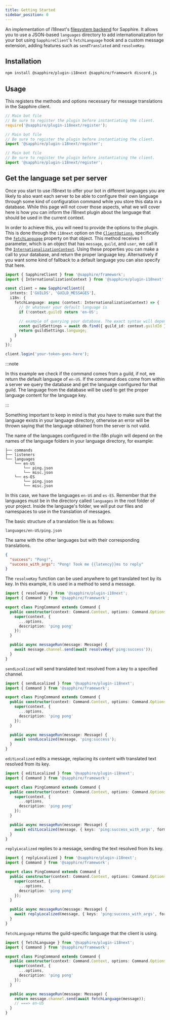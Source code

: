 ```yaml
---
title: Getting Started
sidebar_position: 0
---
```


An implementation of i18next's [filesystem backend] for Sapphire. It allows you to use a JSON-based `languages`
directory to add internationalization for your bot using `SapphireClient`'s `fetchLanguage` hook and a custom message
extension, adding features such as `sendTranslated` and `resolveKey`.

[filesystem backend]: https://github.com/i18next/i18next-fs-backend

## Installation

```bash npm2yarn2pnpm
npm install @sapphire/plugin-i18next @sapphire/framework discord.js
```

## Usage

This registers the methods and options necessary for message translations in the Sapphire client.

<Tabs groupId="language-choice">
<TabItem value="javascript" label="JavaScript" default>

```javascript
// Main bot file
// Be sure to register the plugin before instantiating the client.
require('@sapphire/plugin-i18next/register');
```

</TabItem>
<TabItem value="esm" label="ESM">

```javascript
// Main bot file
// Be sure to register the plugin before instantiating the client.
import '@sapphire/plugin-i18next/register';
```

</TabItem>
<TabItem value="typescript" label="TypeScript">

```typescript
// Main bot file
// Be sure to register the plugin before instantiating the client.
import '@sapphire/plugin-i18next/register';
```

</TabItem>
</Tabs>

## Get the language set per server

Once you start to use i18next to offer your bot in different languages you are likely to also want each server to be
able to configure their own language through some kind of configuration command while you store this data in a database.
While this page will not cover those aspects, what we will cover here is how you can inform the i18next plugin about the
language that should be used in the current context.

In order to achieve this, you will need to provide the options to the plugin. This is done through the `i18next` option
on the [`ClientOptions`][`saphclientoptions`], specifically the [`fetchLanguage`] property on that object. This method
receives 1 parameter, which is an object that has `message`, `guild`, and `user`, we call it the
[`InternationalizationContext`]. Using these properties you can make a call to your database, and return the proper
language key. Alternatively if you want some kind of fallback to a default language you can also specify that here.

```typescript ts2esm2cjs|{3}|{3}
import { SapphireClient } from '@sapphire/framework';
import { InternationalizationContext } from '@sapphire/plugin-i18next';

const client = new SapphireClient({
  intents: ['GUILDS', 'GUILD_MESSAGES'],
  i18n: {
    fetchLanguage: async (context: InternationalizationContext) => {
      // Or whatever your default language is
      if (!context.guild) return 'en-US';

      // example of querying your database. The exact syntax will depend on your ORM
      const guildSettings = await db.find({ guild_id: context.guildId });
      return guildSettings.language;
    }
  }
});

client.login('your-token-goes-here');
```

:::note

In this example we check if the command comes from a guild, if not, we return the default language of `en-US`. If the
command does come from within a server we query the database and get the language configured for that guild. The
language from the database will be used to get the proper language content for the language key.

:::

Something important to keep in mind is that you have to make sure that the language exists in your language directory,
otherwise an error will be thrown saying that the language obtained from the server is not valid.

The name of the languages configured in the i18n plugin will depend on the names of the language folders in your
language directory, for example:

```
├── commands
├── listeners
└── languages
    └── en-US
        └── ping.json
        └── misc.json
    └── es-ES
        └── ping.json
        └── misc.json
```

In this case, we have the languages `en-US` and `es-ES`. Remember that the languages must be in the directory called
`languages` in the root folder of your project. Inside the language's folder, we will put our files and namespaces to
use in the translation of messages.

The basic structure of a translation file is as follows:

`languages/en-US/ping.json`

The same with the other languages but with their corresponding translations.

```json
{
  "success": "Pong!",
  "success_with_args": "Pong! Took me {{latency}}ms to reply"
}
```

The `resolveKey` function can be used anywhere to get translated text by its key. In this example, it is used in a
method to send a message.

```typescript ts2esm2cjs|{13}|{13}
import { resolveKey } from '@sapphire/plugin-i18next';
import { Command } from '@sapphire/framework';

export class PingCommand extends Command {
  public constructor(context: Command.Context, options: Command.Options) {
    super(context, {
      ...options,
      description: 'ping pong'
    });
  }

  public async messageRun(message: Message) {
    await message.channel.send(await resolveKey('ping:success'));
  }
}
```

`sendLocalized` will send translated text resolved from a key to a specified channel.

```typescript ts2esm2cjs|{13}|{13}
import { sendLocalized } from '@sapphire/plugin-i18next';
import { Command } from '@sapphire/framework';

export class PingCommand extends Command {
  public constructor(context: Command.Context, options: Command.Options) {
    super(context, {
      ...options,
      description: 'ping pong'
    });
  }

  public async messageRun(message: Message) {
    await sendLocalized(message, 'ping:success');
  }
}
```

`editLocalized` edits a message, replacing its content with translated text resolved from its key.

```typescript ts2esm2cjs|{13}|{13}
import { editLocalized } from '@sapphire/plugin-i18next';
import { Command } from '@sapphire/framework';

export class PingCommand extends Command {
  public constructor(context: Command.Context, options: Command.Options) {
    super(context, {
      ...options,
      description: 'ping pong'
    });
  }

  public async messageRun(message: Message) {
    await editLocalized(message, { keys: 'ping:success_with_args', formatOptions: { latency: ws.ping } });
  }
}
```

`replyLocalized` replies to a message, sending the text resolved from its key.

```typescript ts2esm2cjs|{13}|{13}
import { replyLocalized } from '@sapphire/plugin-i18next';
import { Command } from '@sapphire/framework';

export class PingCommand extends Command {
  public constructor(context: Command.Context, options: Command.Options) {
    super(context, {
      ...options,
      description: 'ping pong'
    });
  }

  public async messageRun(message: Message) {
    await replyLocalized(message, { keys: 'ping:success_with_args', formatOptions: { latency: ws.ping } });
  }
}
```

`fetchLanguage` returns the guild-specific language that the client is using.

```typescript ts2esm2cjs|{13}|{13}
import { fetchLanguage } from '@sapphire/plugin-i18next';
import { Command } from '@sapphire/framework';

export class PingCommand extends Command {
  public constructor(context: Command.Context, options: Command.Options) {
    super(context, {
      ...options,
      description: 'ping pong'
    });
  }

  public async messageRun(message: Message) {
    return message.channel.send(await fetchLanguage(message));
    // ===> en-US
  }
}
```

[`saphclientoptions`]: ../../../Documentation/api-framework/interfaces/SapphireClientOptions
[`fetchlanguage`]: ../../../Documentation/api-plugins/classes/i18next_src.InternationalizationHandler#fetchlanguage
[`internationalizationcontext`]: ../../../Documentation/api-plugins/interfaces/i18next_src.InternationalizationContext
